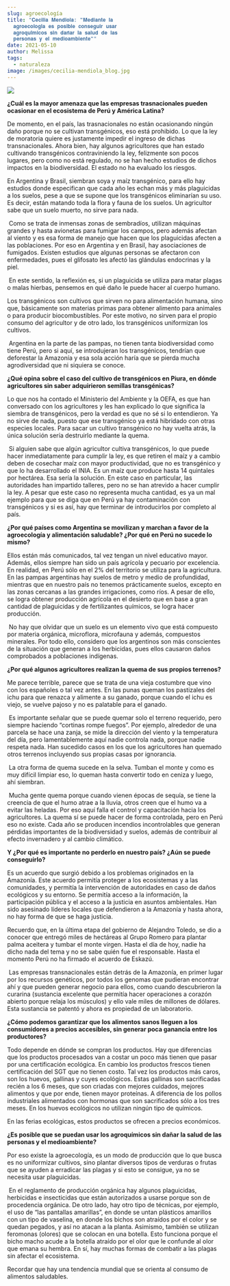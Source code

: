 ```yaml
---
slug: agroecología
title: "𝐂𝐞𝐜𝐢𝐥𝐢𝐚 𝐌𝐞𝐧𝐝𝐢𝐨𝐥𝐚: ❞𝐌𝐞𝐝𝐢𝐚𝐧𝐭𝐞 𝐥𝐚
  𝐚𝐠𝐫𝐨𝐞𝐜𝐨𝐥𝐨𝐠𝐢́𝐚 𝐞𝐬 𝐩𝐨𝐬𝐢𝐛𝐥𝐞 𝐜𝐨𝐧𝐬𝐞𝐠𝐮𝐢𝐫 𝐮𝐬𝐚𝐫
  𝐚𝐠𝐫𝐨𝐪𝐮𝐢́𝐦𝐢𝐜𝐨𝐬 𝐬𝐢𝐧 𝐝𝐚𝐧̃𝐚𝐫 𝐥𝐚 𝐬𝐚𝐥𝐮𝐝 𝐝𝐞 𝐥𝐚𝐬
  𝐩𝐞𝐫𝐬𝐨𝐧𝐚𝐬 𝐲 𝐞𝐥 𝐦𝐞𝐝𝐢𝐨𝐚𝐦𝐛𝐢𝐞𝐧𝐭𝐞❞"
date: 2021-05-10
author: Melissa
tags:
  - naturaleza
image: /images/cecilia-mendiola_blog.jpg
---
```

![](/images/cecilia-mendiola_blog.jpg)

**¿Cuál es la mayor amenaza que las empresas trasnacionales pueden ocasionar en el ecosistema de Perú y América Latina?**

De momento, en el país, las trasnacionales no están ocasionando ningún daño porque no se cultivan transgénicos, eso está prohibido. Lo que la ley de moratoria quiere es justamente impedir el ingreso de dichas transnacionales. Ahora bien, hay algunos agricultores que han estado cultivando transgénicos contraviniendo la ley, felizmente son pocos lugares, pero como no está regulado, no se han hecho estudios de dichos impactos en la biodiversidad. El estado no ha evaluado los riesgos.

En Argentina y Brasil, siembran soya y maíz transgénico, para ello hay estudios donde especifican que cada año les echan más y más plaguicidas a los suelos, pese a que se supone que los transgénicos eliminarían su uso. Es decir, están matando toda la flora y fauna de los suelos. Un agricultor sabe que un suelo muerto, no sirve para nada.

 Como se trata de inmensas zonas de sembradíos, utilizan máquinas grandes y hasta avionetas para fumigar los campos, pero además afectan al viento y es esa forma de manejo que hacen que los plaguicidas afecten a las poblaciones. Por eso en Argentina y en Brasil, hay asociaciones de fumigados. Existen estudios que algunas personas se afectaron con enfermedades, pues el glifosato les afectó las glándulas endocrinas y la piel.

 En este sentido, la reflexión es, si un plaguicida se utiliza para matar plagas o malas hierbas, pensemos en qué daño le puede hacer al cuerpo humano.

Los transgénicos son cultivos que sirven no para alimentación humana, sino que, básicamente son materias primas para obtener alimento para animales o para producir biocombustibles. Por este motivo, no sirven para el propio consumo del agricultor y de otro lado, los transgénicos uniformizan los cultivos.

 Argentina en la parte de las pampas, no tienen tanta biodiversidad como tiene Perú, pero si aquí, se introdujeran los transgénicos, tendrían que deforestar la Amazonía y esa sola acción haría que se pierda mucha agrodiversidad que ni siquiera se conoce.



**¿Qué opina sobre el caso del cultivo de transgénicos en Piura, en dónde agricultores sin saber adquirieron semillas transgénicas?**

Lo que nos ha contado el Ministerio del Ambiente y la OEFA, es que han conversado con los agricultores y les han explicado lo que significa la siembra de transgénicos, pero la verdad es que no sé si lo entendieron. Ya no sirve de nada, puesto que ese transgénico ya está hibridado con otras especies locales. Para sacar un cultivo transgénico no hay vuelta atrás, la única solución sería destruirlo mediante la quema.

 Si alguien sabe que algún agricultor cultiva transgénicos, lo que puede hacer inmediatamente para cumplir la ley, es que retiren el maíz y a cambio deben de cosechar maíz con mayor productividad, que no es transgénico y que lo ha desarrollado el INIA. Es un maíz que produce hasta 14 quintales por hectárea. Esa sería la solución. En este caso en particular, las autoridades han impartido talleres, pero no se han atrevido a hacer cumplir la ley. A pesar que este caso no representa mucha cantidad, es ya un mal ejemplo para que se diga que en Perú ya hay contaminación con transgénicos y si es así, hay que terminar de introducirlos por completo al país.



**¿Por qué países como Argentina se movilizan y marchan a favor de la agroecología y alimentación saludable? ¿Por qué en Perú no sucede lo mismo?**

Ellos están más comunicados, tal vez tengan un nivel educativo mayor. Además, ellos siempre han sido un país agrícola y pecuario por excelencia. En realidad, en Perú sólo en el 2% del territorio se utiliza para la agricultura. En las pampas argentinas hay suelos de metro y medio de profundidad, mientras que en nuestro país no tenemos prácticamente suelos, excepto en las zonas cercanas a las grandes irrigaciones, como ríos. A pesar de ello, se logra obtener producción agrícola en el desierto que en base a gran cantidad de plaguicidas y de fertilizantes químicos, se logra hacer producción.

 No hay que olvidar que un suelo es un elemento vivo que está compuesto por materia orgánica, microflora, microfauna y además, compuestos minerales. Por todo ello, considero que los argentinos son más conscientes de la situación que generan a los herbicidas, pues ellos causaron daños comprobados a poblaciones indígenas.



**¿Por qué algunos agricultores realizan la quema de sus propios terrenos?**

Me parece terrible, parece que se trata de una vieja costumbre que vino con los españoles o tal vez antes. En las punas queman los pastizales del ichu para que renazca y alimente a su ganado, porque cuando el ichu es viejo, se vuelve pajoso y no es palatable para el ganado.

 Es importante señalar que se puede quemar solo el terreno requerido, pero siempre haciendo “cortinas rompe fuegos”. Por ejemplo, alrededor de una parcela se hace una zanja, se mide la dirección del viento y la temperatura del día, pero lamentablemente aquí nadie controla nada, porque nadie respeta nada. Han sucedido casos en los que los agricultores han quemado otros terrenos incluyendo sus propias casas por ignorancia.

 La otra forma de quema sucede en la selva. Tumban el monte y como es muy difícil limpiar eso, lo queman hasta convertir todo en ceniza y luego, ahí siembran.

 Mucha gente quema porque cuando vienen épocas de sequía, se tiene la creencia de que el humo atrae a la lluvia, otros creen que el humo va a evitar las heladas. Por eso aquí falla el control y capacitación hacia los agricultores. La quema sí se puede hacer de forma controlada, pero en Perú eso no existe. Cada año se producen incendios incontrolables que generan pérdidas importantes de la biodiversidad y suelos, además de contribuir al efecto invernadero y al cambio climático.



**Y ¿Por qué es importante no perderlo en nuestro país? ¿Aún se puede conseguirlo?**

Es un acuerdo que surgió debido a los problemas originados en la Amazonía. Este acuerdo permitía proteger a los ecosistemas y a las comunidades, y permitía la intervención de autoridades en caso de daños ecológicos y su entorno. Se permitía acceso a la información, la participación pública y el acceso a la justicia en asuntos ambientales. Han sido asesinado líderes locales que defendieron a la Amazonía y hasta ahora, no hay forma de que se haga justicia.

Recuerdo que, en la última etapa del gobierno de Alejandro Toledo, se dio a conocer que entregó miles de hectáreas al Grupo Romero para plantar palma aceitera y tumbar el monte virgen. Hasta el día de hoy, nadie ha dicho nada del tema y no se sabe quién fue el responsable. Hasta el momento Perú no ha firmado el acuerdo de Eskazú.

 Las empresas transnacionales están detrás de la Amazonía, en primer lugar por los recursos genéticos, por todos los genomas que pudieran encontrar ahí y que pueden generar negocio para ellos, como cuando descubrieron la curarina (sustancia excelente que permitía hacer operaciones a corazón abierto porque relaja los músculos) y ello vale miles de millones de dólares. Esta sustancia se patentó y ahora es propiedad de un laboratorio.



**¿Cómo podemos garantizar que los alimentos sanos lleguen a los consumidores a precios accesibles, sin generar poca ganancia entre los productores?**

Todo depende en dónde se compran los productos. Hay que diferencias que los productos procesados van a costar un poco más tienen que pasar por una certificación ecológica. En cambio los productos frescos tienen certificación del SGT que no tienen costo. Tal vez los productos más caros, son los huevos, gallinas y cuyes ecológicos. Estas gallinas son sacrificadas recién a los 6 meses, que son criadas con mejores cuidados, mejores alimentos y que por ende, tienen mayor proteínas. A diferencia de los pollos industriales alimentados con hormonas que son sacrificados sólo a los tres meses. En los huevos ecológicos no utilizan ningún tipo de químicos.

En las ferias ecológicas, estos productos se ofrecen a precios económicos.



**¿Es posible que se puedan usar los agroquímicos sin dañar la salud de las personas y el medioambiente?**

Por eso existe la agroecología, es un modo de producción que lo que busca es no uniformizar cultivos, sino plantar diversos tipos de verduras o frutas que se ayuden a erradicar las plagas y si esto se consigue, ya no se necesita usar plaguicidas.

 En el reglamento de producción orgánica hay algunos plaguicidas, herbicidas e insecticidas que están autorizados a usarse porque son de procedencia orgánica. De otro lado, hay otro tipo de técnicas, por ejemplo, el uso de “las pantallas amarillas”, en donde se untan plásticos amarillos con un tipo de vaselina, en donde los bichos son atraídos por el color y se quedan pegados, y así no atacan a la planta. Asimismo, también se utilizan feromonas (olores) que se colocan en una botella. Esto funciona porque el bicho macho acude a la botella atraído por el olor que le confunde al olor que emana su hembra. En sí, hay muchas formas de combatir a las plagas sin afectar el ecosistema.

Recordar que hay una tendencia mundial que se orienta al consumo de alimentos saludables.